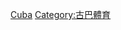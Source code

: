 {{portal|Cuba}}
{{Commonscat|Association football in Cuba}}

[[Category:北美洲各国足球|Cuba]]
[[Category:古巴體育|Category:古巴體育]]